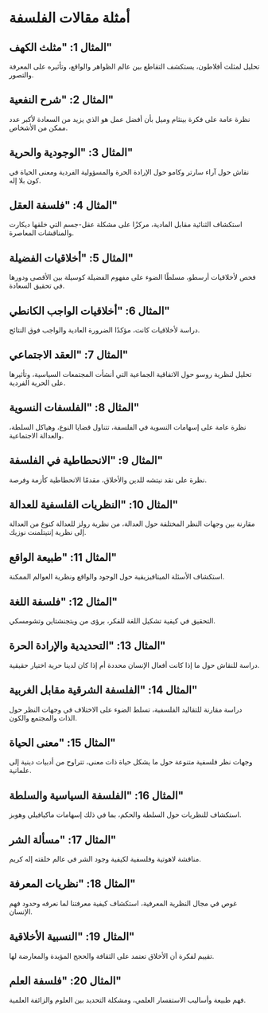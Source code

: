 # أمثلة مقالات الفلسفة


<div style={{ width: "100%", padding: 20, height: "70vh" }}>
  <Chat
    welcome={"مرحبًا، أي نوع من الأمثلة ترغب في مناقشتها أو الحصول عليها؟"}
    teacherName={"Alex"}
    systemPrompt={"يرجى مساعدة هذا المستخدم في العثور على الأمثلة على مقالات الفلسفة التي يريدها!"}
  />
</div>

## المثال 1: "مثلث الكهف"

تحليل لمثلث أفلاطون، يستكشف التقاطع بين عالم الظواهر والواقع، وتأثيره على المعرفة والتصور.

## المثال 2: "شرح النفعية"

نظرة عامة على فكرة بينثام وميل بأن أفضل عمل هو الذي يزيد من السعادة لأكبر عدد ممكن من الأشخاص.

## المثال 3: "الوجودية والحرية"

نقاش حول آراء سارتر وكامو حول الإرادة الحرة والمسؤولية الفردية ومعنى الحياة في كون بلا إله.

## المثال 4: "فلسفة العقل"

استكشاف الثنائية مقابل المادية، مركزًا على مشكلة عقل-جسم التي خلقها ديكارت والمناقشات المعاصرة.

## المثال 5: "أخلاقيات الفضيلة"

فحص لأخلاقيات أرسطو، مسلطًا الضوء على مفهوم الفضيلة كوسيلة بين الأقصى ودورها في تحقيق السعادة.

## المثال 6: "أخلاقيات الواجب الكانطي"

دراسة لأخلاقيات كانت، مؤكدًا الضرورة العادية والواجب فوق النتائج.

## المثال 7: "العقد الاجتماعي"

تحليل لنظرية روسو حول الاتفاقية الجماعية التي أنشأت المجتمعات السياسية، وتأثيرها على الحرية الفردية.

## المثال 8: "الفلسفات النسوية"

نظرة عامة على إسهامات النسوية في الفلسفة، تتناول قضايا النوع، وهياكل السلطة، والعدالة الاجتماعية.

## المثال 9: "الانحطاطية في الفلسفة"

نظرة على نقد نيتشه للدين والأخلاق، مقدمًا الانحطاطية كأزمة وفرصة.

## المثال 10: "النظريات الفلسفية للعدالة"

مقارنة بين وجهات النظر المختلفة حول العدالة، من نظرية رولز للعدالة كنوع من العدالة إلى نظرية إنتيتلمنت نوزيك.

## المثال 11: "طبيعة الواقع"

استكشاف الأسئلة الميتافيزيقية حول الوجود والواقع ونظرية العوالم الممكنة.

## المثال 12: "فلسفة اللغة"

التحقيق في كيفية تشكيل اللغة للفكر، برؤى من ويتجنشتاين وتشومسكي.

## المثال 13: "التحديدية والإرادة الحرة"

دراسة للنقاش حول ما إذا كانت أفعال الإنسان محددة أم إذا كان لدينا حرية اختيار حقيقية.

## المثال 14: "الفلسفة الشرقية مقابل الغربية"

دراسة مقارنة للتقاليد الفلسفية، تسلط الضوء على الاختلاف في وجهات النظر حول الذات والمجتمع والكون.

## المثال 15: "معنى الحياة"

وجهات نظر فلسفية متنوعة حول ما يشكل حياة ذات معنى، تتراوح من أدبيات دينية إلى علمانية.

## المثال 16: "الفلسفة السياسية والسلطة"

استكشاف للنظريات حول السلطة والحكم، بما في ذلك إسهامات ماكيافيلي وهوبز.

## المثال 17: "مسألة الشر"

مناقشة لاهوتية وفلسفية لكيفية وجود الشر في عالم خلقته إله كريم.

## المثال 18: "نظريات المعرفة"

غوص في مجال النظرية المعرفية، استكشاف كيفية معرفتنا لما نعرفه وحدود فهم الإنسان.

## المثال 19: "النسبية الأخلاقية"

تقييم لفكرة أن الأخلاق تعتمد على الثقافة والحجج المؤيدة والمعارضة لها.

## المثال 20: "فلسفة العلم"

فهم طبيعة وأساليب الاستفسار العلمي، ومشكلة التحديد بين العلوم والزائفة العلمية.

